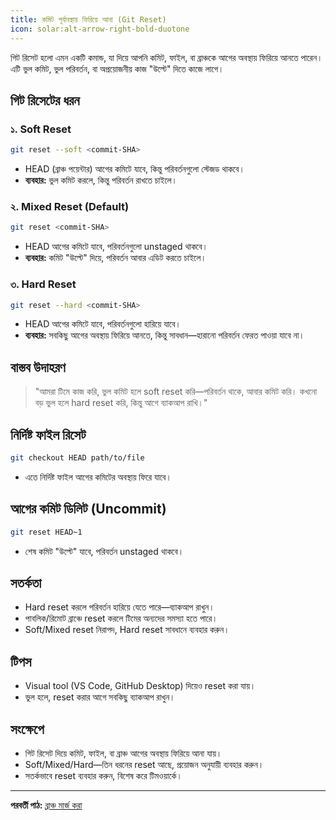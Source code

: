 ```yaml
---
title: কমিট পূর্বাবস্থায় ফিরিয়ে আনা (Git Reset)
icon: solar:alt-arrow-right-bold-duotone
---
```


গিট রিসেট হলো এমন একটি কমান্ড, যা দিয়ে আপনি কমিট, ফাইল, বা ব্রাঞ্চকে আগের অবস্থায় ফিরিয়ে আনতে পারেন। এটি ভুল কমিট, ভুল পরিবর্তন, বা অপ্রয়োজনীয় কাজ "উল্টে" দিতে কাজে লাগে।

## গিট রিসেটের ধরন

### ১. Soft Reset
```bash
git reset --soft <commit-SHA>
```
- HEAD (ব্রাঞ্চ পয়েন্টার) আগের কমিটে যাবে, কিন্তু পরিবর্তনগুলো স্টেজড থাকবে।
- **ব্যবহার:** ভুল কমিট করলে, কিন্তু পরিবর্তন রাখতে চাইলে।

### ২. Mixed Reset (Default)
```bash
git reset <commit-SHA>
```
- HEAD আগের কমিটে যাবে, পরিবর্তনগুলো unstaged থাকবে।
- **ব্যবহার:** কমিট "উল্টে" দিয়ে, পরিবর্তন আবার এডিট করতে চাইলে।

### ৩. Hard Reset
```bash
git reset --hard <commit-SHA>
```
- HEAD আগের কমিটে যাবে, পরিবর্তনগুলো হারিয়ে যাবে।
- **ব্যবহার:** সবকিছু আগের অবস্থায় ফিরিয়ে আনতে, কিন্তু সাবধান—হারানো পরিবর্তন ফেরত পাওয়া যাবে না।

## বাস্তব উদাহরণ

> "আমরা টিমে কাজ করি, ভুল কমিট হলে soft reset করি—পরিবর্তন থাকে, আবার কমিট করি। কখনো বড় ভুল হলে hard reset করি, কিন্তু আগে ব্যাকআপ রাখি।"

## নির্দিষ্ট ফাইল রিসেট
```bash
git checkout HEAD path/to/file
```
- এতে নির্দিষ্ট ফাইল আগের কমিটের অবস্থায় ফিরে যাবে।

## আগের কমিট ডিলিট (Uncommit)
```bash
git reset HEAD~1
```
- শেষ কমিট "উল্টে" যাবে, পরিবর্তন unstaged থাকবে।

## সতর্কতা
- Hard reset করলে পরিবর্তন হারিয়ে যেতে পারে—ব্যাকআপ রাখুন।
- পাবলিক/রিমোট ব্রাঞ্চে reset করলে টিমের অন্যদের সমস্যা হতে পারে।
- Soft/Mixed reset নিরাপদ, Hard reset সাবধানে ব্যবহার করুন।

## টিপস
- Visual tool (VS Code, GitHub Desktop) দিয়েও reset করা যায়।
- ভুল হলে, reset করার আগে সবকিছু ব্যাকআপ রাখুন।

## সংক্ষেপে
- গিট রিসেট দিয়ে কমিট, ফাইল, বা ব্রাঞ্চ আগের অবস্থায় ফিরিয়ে আনা যায়।
- Soft/Mixed/Hard—তিন ধরনের reset আছে, প্রয়োজন অনুযায়ী ব্যবহার করুন।
- সতর্কভাবে reset ব্যবহার করুন, বিশেষ করে টিমওয়ার্কে।

---

**পরবর্তী পাঠ:** [ব্রাঞ্চ মার্জ করা](/dev-ops/git-branch-merge)
